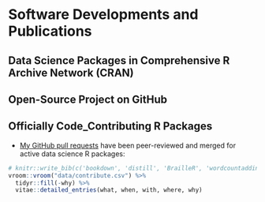 # Software Developments and Publications

## Data Science Packages in Comprehensive R Archive Network (CRAN)

<!-- ```{r R-package, echo = FALSE, cache = FALSE, eval = FALSE}
knitr::write_bib(c("ezpickr", "mboxr", "youtubecaption"), "bib/R_packages.bib")
# R_package <- suppressMessages(RefManageR::ReadBib("bib/R_packages.bib", check = FALSE))
# RefManageR:::print.BibEntry(R_package)
#### vitae::bibliography_entries("bib/R_packages.bib")
``` -->

::: {#refs_R_packages}
:::

\newpage

## Open-Source Project on GitHub

<!-- ```{r github, echo = FALSE, cache = FALSE, eval=T}
# knitr::write_bib(c('tactileR', 'ezviewr', 'jladown', 'edmdown'), "bib/github.bib")
# github <- suppressMessages(RefManageR::ReadBib("bib/github.bib", check = FALSE))
# RefManageR:::print.BibEntry(github)
#### vitae::bibliography_entries("bib/github.bib")
``` -->

::: {#refs_github_projects}
:::

## Officially Code_Contributing R Packages

* [My GitHub pull requests](https://github.com/pulls?q=is%3Apr+author%3Ajooyoungseo+archived%3Afalse+is%3Aclosed) have been peer-reviewed and merged for active data science R packages:

```r
# knitr::write_bib(c('bookdown', 'distill', 'BrailleR', 'wordcountaddin'), "bib/contribute.bib")
vroom::vroom("data/contribute.csv") %>%
  tidyr::fill(-why) %>%
  vitae::detailed_entries(what, when, with, where, why)
```

